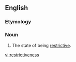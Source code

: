 ==English==

===Etymology===
{{suffix|restrictive|ness}}

===Noun===
{{en-noun|-}}
# The state of being [[restrictive]].

[[vi:restrictiveness]]